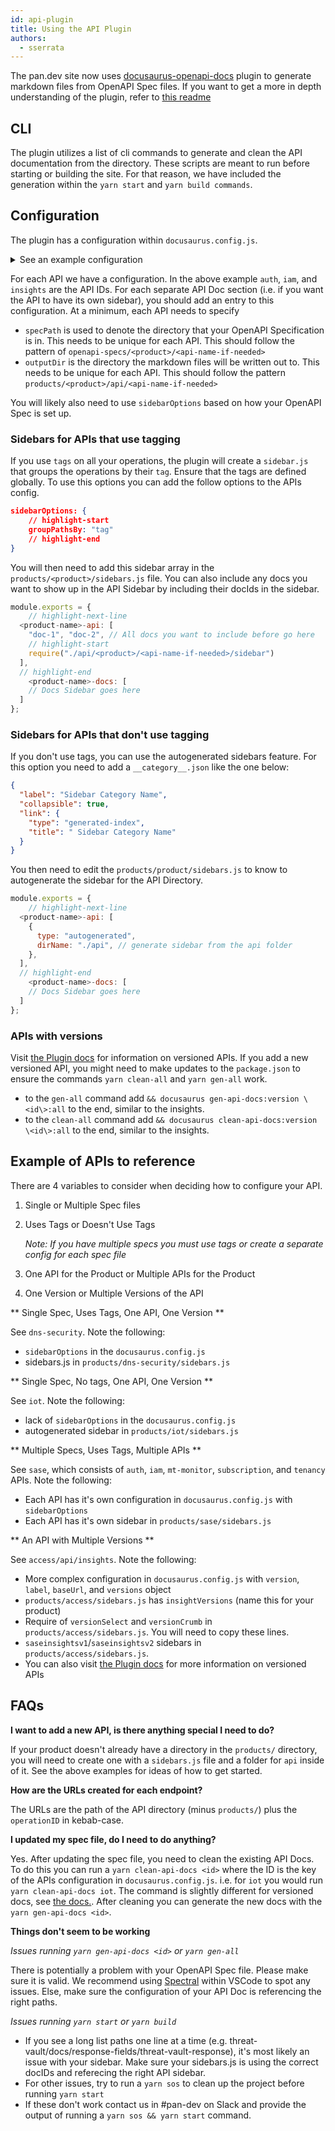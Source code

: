 ```yaml
---
id: api-plugin
title: Using the API Plugin
authors:
  - sserrata
---
```


The pan.dev site now uses [docusaurus-openapi-docs](https://github.com/PaloAltoNetworks/docusaurus-openapi-docs/) plugin to generate markdown files from OpenAPI Spec files. If you want to get a more in depth understanding of the plugin, refer to [this readme](https://github.com/PaloAltoNetworks/docusaurus-openapi-docs/#readme)

## CLI

The plugin utilizes a list of cli commands to generate and clean the API documentation from the directory. These scripts are meant to run before starting or building the site. For that reason, we have included the generation within the `yarn start` and `yarn build commands`.

## Configuration

The plugin has a configuration within `docusaurus.config.js`.

<details>
    <summary>See an example configuration </summary>

```json
[
  "docusaurus-plugin-openapi-docs",
  {
    "id": "default",
    "docsPluginId": "default",
    "config": {
      // highlight-start
      "auth": {
        "specPath": "openapi-specs/sase/auth",
        "outputDir": "products/sase/api/auth",
        "sidebarOptions": {
          "groupPathsBy": "tag"
        }
      },
      "iam": {
        "specPath": "openapi-specs/sase/iam",
        "outputDir": "products/sase/api/iam",
        "sidebarOptions": {
          "groupPathsBy": "tag",
          "categoryLinkSource": "info"
        }
      },
      "insights": {
        "specPath": "openapi-specs/access/insights/2.0",
        "outputDir": "products/access/api/insights",
        "sidebarOptions": { "groupPathsBy": "tag" },
        "version": "2.0",
        "label": "v2.0",
        "baseUrl": "/access/api/insights/",
        "versions": {
          "1.0": {
            "specPath": "openapi-specs/access/insights/1.0",
            "outputDir": "products/access/api/insights/1.0",
            "label": "v1.0",
            "baseUrl": "/access/api/insights/1.0/"
          }
        }
      }
      // highlight-end
    }
  }
]
```

</details>

For each API we have a configuration. In the above example `auth`, `iam`, and `insights` are the API IDs. For each separate API Doc section (i.e. if you want the API to have its own sidebar), you should add an entry to this configuration.
At a minimum, each API needs to specify

- `specPath` is used to denote the directory that your OpenAPI Specification is in. This needs to be unique for each API. This should follow the pattern of `openapi-specs/<product>/<api-name-if-needed>`
- `outputDir` is the directory the markdown files will be written out to. This needs to be unique for each API. This should follow the pattern `products/<product>/api/<api-name-if-needed>`

You will likely also need to use `sidebarOptions` based on how your OpenAPI Spec is set up.

### Sidebars for APIs that use tagging

If you use `tags` on all your operations, the plugin will create a `sidebar.js` that groups the operations by their `tag`. Ensure that the tags are defined globally. To use this options you can add the follow options to the APIs config.

```json
sidebarOptions: {
    // highlight-start
    groupPathsBy: "tag"
    // highlight-end
}
```

You will then need to add this sidebar array in the `products/<product>/sidebars.js` file. You can also include any docs you want to show up in the API Sidebar by including their docIds in the sidebar.

```js title="products/<product>/sidebars.js"
module.exports = {
    // highlight-next-line
  <product-name>-api: [
    "doc-1", "doc-2", // All docs you want to include before go here
    // highlight-start
    require("./api/<product>/<api-name-if-needed>/sidebar")
  ],
  // highlight-end
    <product-name>-docs: [
    // Docs Sidebar goes here
  ]
};
```

### Sidebars for APIs that don't use tagging

If you don't use tags, you can use the autogenerated sidebars feature. For this option you need to add a `__category__.json` like the one below:

```json title="products/<product>/api/<api-name-if-needed>/__category__.json"
{
  "label": "Sidebar Category Name",
  "collapsible": true,
  "link": {
    "type": "generated-index",
    "title": " Sidebar Category Name"
  }
}
```

You then need to edit the `products/product/sidebars.js` to know to autogenerate the sidebar for the API Directory.

```js title="products/<product>/sidebars.js"
module.exports = {
    // highlight-next-line
  <product-name>-api: [
    {
      type: "autogenerated",
      dirName: "./api", // generate sidebar from the api folder
    },
  ],
  // highlight-end
    <product-name>-docs: [
    // Docs Sidebar goes here
  ]
};
```

### APIs with versions

Visit [the Plugin docs](https://docusaurus-openapi.tryingpan.dev/versioning) for information on versioned APIs. If you add a new versioned API, you might need to make updates to the `package.json` to ensure the commands `yarn clean-all` and `yarn gen-all` work.

- to the `gen-all` command add `&& docusaurus gen-api-docs:version \<id\>:all` to the end, similar to the insights.
- to the `clean-all` command add `&& docusaurus clean-api-docs:version \<id\>:all` to the end, similar to the insights.

## Example of APIs to reference

There are 4 variables to consider when deciding how to configure your API.

1.  Single or Multiple Spec files
2.  Uses Tags or Doesn't Use Tags

    _Note: If you have multiple specs you must use tags or create a separate config for each spec file_

3.  One API for the Product or Multiple APIs for the Product
4.  One Version or Multiple Versions of the API

** Single Spec, Uses Tags, One API, One Version **

See `dns-security`. Note the following:

- `sidebarOptions` in the `docusaurus.config.js`
- sidebars.js in `products/dns-security/sidebars.js`

** Single Spec, No tags, One API, One Version **

See `iot`. Note the following:

- lack of `sidebarOptions` in the `docusaurus.config.js`
- autogenerated sidebar in `products/iot/sidebars.js`

** Multiple Specs, Uses Tags, Multiple APIs **

See `sase`, which consists of `auth`, `iam`, `mt-monitor`, `subscription`, and `tenancy` APIs. Note the following:

- Each API has it's own configuration in `docusaurus.config.js` with `sidebarOptions`
- Each API has it's own sidebar in `products/sase/sidebars.js`

** An API with Multiple Versions **

See `access/api/insights`. Note the following:

- More complex configuration in `docusaurus.config.js` with `version`, `label`, `baseUrl`, and `versions` object
- `products/access/sidebars.js` has `insightVersions` (name this for your product)
- Require of `versionSelect` and `versionCrumb` in `products/access/sidebars.js`. You will need to copy these lines.
- `saseinsightsv1`/`saseinsightsv2` sidebars in `products/access/sidebars.js`.
- You can also visit [the Plugin docs](https://docusaurus-openapi.tryingpan.dev/versioning) for more information on versioned APIs

## FAQs

**I want to add a new API, is there anything special I need to do?**

If your product doesn't already have a directory in the `products/` directory, you will need to create one with a `sidebars.js` file and a folder for `api` inside of it. See the above examples for ideas of how to get started.

**How are the URLs created for each endpoint?**

The URLs are the path of the API directory (minus `products/`) plus the `operationID` in kebab-case.

**I updated my spec file, do I need to do anything?**

Yes. After updating the spec file, you need to clean the existing API Docs. To do this you can run a `yarn clean-api-docs <id>` where the ID is the key of the APIs configuration in `docusaurus.config.js`. i.e. for `iot` you would run `yarn clean-api-docs iot`. The command is slightly different for versioned docs, see [the docs.](https://docusaurus-openapi.tryingpan.dev/versioning#generating-and-cleaning). After cleaning you can generate the new docs with the `yarn gen-api-docs <id>`.

**Things don't seem to be working**

_Issues running `yarn gen-api-docs <id>` or `yarn gen-all`_

There is potentially a problem with your OpenAPI Spec file. Please make sure it is valid. We recommend using [Spectral](https://marketplace.visualstudio.com/items?itemName=stoplight.spectral) within VSCode to spot any issues. Else, make sure the configuration of your API Doc is referencing the right paths.

_Issues running `yarn start` or `yarn build`_

- If you see a long list paths one line at a time (e.g. threat-vault/docs/response-fields/threat-vault-response), it's most likely an issue with your sidebar. Make sure your sidebars.js is using the correct docIDs and referecing the right API sidebar.
- For other issues, try to run a `yarn sos` to clean up the project before running `yarn start`
- If these don't work contact us in #pan-dev on Slack and provide the output of running a `yarn sos && yarn start` command.
